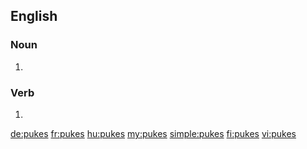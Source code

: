 {{also|puķes|puķēs}}
==English==

===Noun===
{{head|en|noun plural form}}

# {{plural of|puke|lang=en}}

===Verb===
{{head|en|verb form}}

# {{en-third-person singular of|puke}}

[[de:pukes]]
[[fr:pukes]]
[[hu:pukes]]
[[my:pukes]]
[[simple:pukes]]
[[fi:pukes]]
[[vi:pukes]]